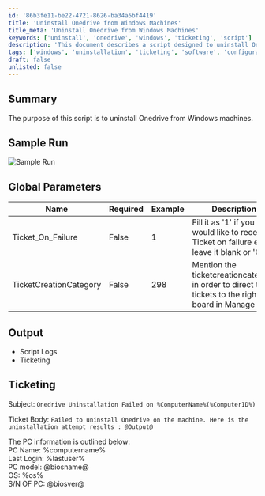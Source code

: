 ```yaml
---
id: '86b3fe11-be22-4721-8626-ba34a5bf4419'
title: 'Uninstall Onedrive from Windows Machines'
title_meta: 'Uninstall Onedrive from Windows Machines'
keywords: ['uninstall', 'onedrive', 'windows', 'ticketing', 'script']
description: 'This document describes a script designed to uninstall Onedrive from Windows machines, including global parameters for ticketing on failure, sample run outputs, and details for logging and ticket creation.'
tags: ['windows', 'uninstallation', 'ticketing', 'software', 'configuration']
draft: false
unlisted: false
---
```

## Summary

The purpose of this script is to uninstall Onedrive from Windows machines.

## Sample Run

![Sample Run](../../../static/img/Onedrive-Uninstallation/image_1.png)

## Global Parameters

| Name                    | Required | Example | Description                                                                                                 |
|-------------------------|----------|---------|-------------------------------------------------------------------------------------------------------------|
| Ticket_On_Failure       | False    | 1       | Fill it as '1' if you would like to receive Ticket on failure else leave it blank or '0'                  |
| TicketCreationCategory   | False    | 298     | Mention the ticketcreationcategory in order to direct the tickets to the right board in Manage             |

## Output

- Script Logs
- Ticketing

## Ticketing

Subject: `Onedrive Uninstallation Failed on %ComputerName%(%ComputerID%)`

Ticket Body: `Failed to uninstall Onedrive on the machine. Here is the uninstallation attempt results : @Output@`

The PC information is outlined below:  
PC Name: %computername%  
Last Login: %lastuser%  
PC model: @biosname@  
OS: %os%  
S/N OF PC: @biosver@












